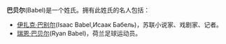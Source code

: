 '''巴贝尔'''(Babel)是一个姓氏。拥有此姓氏的名人包括：
*[[伊扎克·巴别尔|伊扎克·巴别尔]](Isaac Babel,Исаак Бабель)，苏联小说家、戏剧家、记者。
*[[瑞恩·巴贝尔|瑞恩·巴贝尔]](Ryan Babel)，荷兰足球运动员。
 {{disambig}}